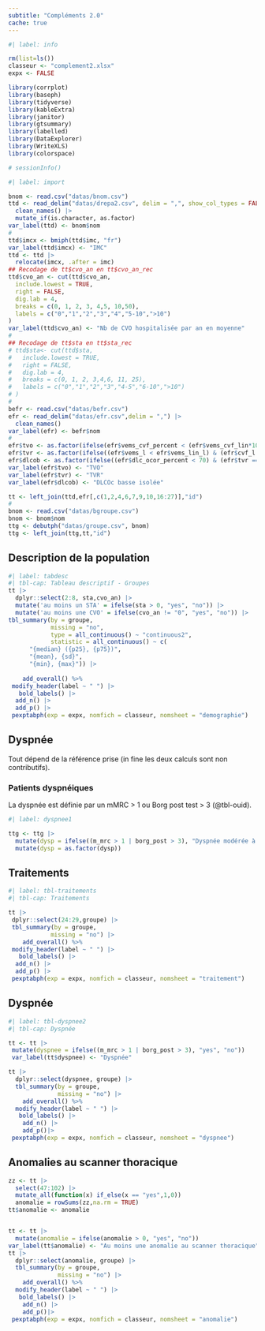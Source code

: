```yaml
---
subtitle: "Compléments 2.0"
cache: true
---
```




```r
#| label: info

rm(list=ls())
classeur <- "complement2.xlsx"
expx <- FALSE

library(corrplot)
library(baseph)
library(tidyverse)
library(kableExtra)
library(janitor)
library(gtsummary)
library(labelled)
library(DataExplorer)
library(WriteXLS)
library(colorspace)

# sessionInfo()
```


```r
#| label: import

bnom <- read.csv("datas/bnom.csv")
ttd <- read_delim("datas/drepa2.csv", delim = ",", show_col_types = FALSE) |> 
  clean_names() |> 
  mutate_if(is.character, as.factor)
var_label(ttd) <- bnom$nom
#
ttd$imcx <- bmiph(ttd$imc, "fr")
var_label(ttd$imcx) <- "IMC"
ttd <- ttd |> 
  relocate(imcx, .after = imc)
## Recodage de tt$cvo_an en tt$cvo_an_rec
ttd$cvo_an <- cut(ttd$cvo_an,
  include.lowest = TRUE,
  right = FALSE,
  dig.lab = 4,
  breaks = c(0, 1, 2, 3, 4,5, 10,50), 
  labels = c("0","1","2","3","4","5-10",">10")
)
var_label(ttd$cvo_an) <- "Nb de CVO hospitalisée par an en moyenne"
#
## Recodage de tt$sta en tt$sta_rec
# ttd$sta<- cut(ttd$sta,
#   include.lowest = TRUE,
#   right = FALSE,
#   dig.lab = 4,
#   breaks = c(0, 1, 2, 3,4,6, 11, 25),
#   labels = c("0","1","2","3","4-5","6-10",">10")
# )
#
befr <- read.csv("datas/befr.csv")
efr <- read_delim("datas/efr.csv",delim = ",") |> 
  clean_names()
var_label(efr) <- befr$nom
#
efr$tvo <- as.factor(ifelse(efr$vems_cvf_percent < (efr$vems_cvf_lin*100), "Oui","Non"))
efr$tvr <- as.factor(ifelse((efr$vems_l < efr$vems_lin_l) & (efr$cvf_l < efr$cvf_lin_l), "Oui","Non"))
efr$dlcob <- as.factor(ifelse((efr$dlc_ocor_percent < 70) & (efr$tvr == "Non") & (efr$tvo == "Non"), "Oui","Non" ))
var_label(efr$tvo) <- "TVO"
var_label(efr$tvr) <- "TVR"
var_label(efr$dlcob) <- "DLCOc basse isolée"

tt <- left_join(ttd,efr[,c(1,2,4,6,7,9,10,16:27)],"id")
#
bnom <- read.csv("datas/bgroupe.csv")
bnom <- bnom$nom
ttg <- debutph("datas/groupe.csv", bnom)
ttg <- left_join(ttg,tt,"id")
```

## Description de la population

```r
#| label: tabdesc
#| tbl-cap: Tableau descriptif - Groupes
tt |> 
  dplyr::select(2:8, sta,cvo_an) |>
  mutate('au moins un STA' = ifelse(sta > 0, "yes", "no")) |>
  mutate('au moins une CVO' = ifelse(cvo_an != "0", "yes", "no")) |>
tbl_summary(by = groupe,
            missing = "no",
            type = all_continuous() ~ "continuous2",
            statistic = all_continuous() ~ c(
      "{median} ({p25}, {p75})",
      "{mean}, {sd}",
      "{min}, {max}")) |> 
     
    add_overall() %>%
 modify_header(label ~ " ") |> 
   bold_labels() |> 
  add_n() |>
  add_p() |>
 pexptabph(exp = expx, nomfich = classeur, nomsheet = "demographie")
```



## Dyspnée

 
Tout dépend de la référence prise (in fine les deux calculs sont non contributifs).

### Patients dyspnéiques
La dyspnée est définie par un mMRC > 1 ou Borg post test > 3 (@tbl-ouid). 

```r
#| label: dyspnee1

ttg <- ttg |> 
  mutate(dysp = ifelse((m_mrc > 1 | borg_post > 3), "Dyspnée modérée à sévère", "Dyspnée faible ou absente")) |> 
  mutate(dysp = as.factor(dysp))
```

## Traitements

```r
#| label: tbl-traitements
#| tbl-cap: Traitements

tt |> 
 dplyr::select(24:29,groupe) |> 
 tbl_summary(by = groupe,
            missing = "no") |> 
    add_overall() %>%
 modify_header(label ~ " ") |> 
   bold_labels() |> 
  add_n() |>
  add_p() |>
 pexptabph(exp = expx, nomfich = classeur, nomsheet = "traitement")
```


## Dyspnée

```r
#| label: tbl-dyspnee2
#| tbl-cap: Dyspnée

tt <- tt |> 
 mutate(dyspnee = ifelse((m_mrc > 1 | borg_post > 3), "yes", "no")) 
 var_label(tt$dyspnee) <- "Dyspnée"

tt |> 
  dplyr::select(dyspnee, groupe) |> 
  tbl_summary(by = groupe,
              missing = "no") |> 
    add_overall() %>%
  modify_header(label ~ " ") |> 
   bold_labels() |> 
    add_n() |>
    add_p()|>
 pexptabph(exp = expx, nomfich = classeur, nomsheet = "dyspnee")
```


## Anomalies au scanner thoracique

```r
zz <- tt |> 
  select(47:102) |> 
  mutate_all(function(x) if_else(x == "yes",1,0))
  anomalie = rowSums(zz,na.rm = TRUE)
tt$anomalie <- anomalie


tt <- tt |> 
  mutate(anomalie = ifelse(anomalie > 0, "yes", "no"))
var_label(tt$anomalie) <- "Au moins une anomalie au scanner thoracique"
tt |> 
  dplyr::select(anomalie, groupe) |> 
  tbl_summary(by = groupe,
              missing = "no") |> 
    add_overall() %>%
  modify_header(label ~ " ") |> 
   bold_labels() |> 
    add_n() |>
    add_p()|>
 pexptabph(exp = expx, nomfich = classeur, nomsheet = "anomalie")
```
